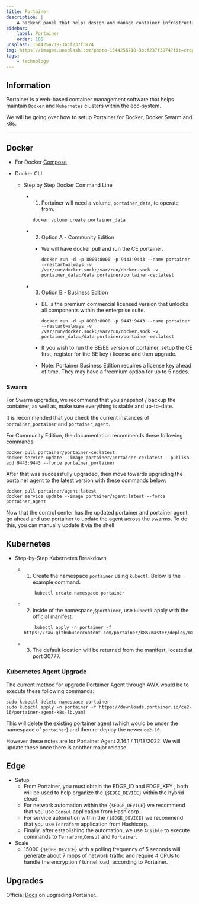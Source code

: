 ```yaml
---
title: Portainer
description: |
    A backend panel that helps design and manage container infrastructure within Docker and Kubernetes.
sidebar:
    label: Portainer
    order: 105
unsplash: 1544256718-3bcf237f3974
img: https://images.unsplash.com/photo-1544256718-3bcf237f3974?fit=crop&w=1400&h=700&q=75
tags:
    - technology
---
```


## Information

Portainer is a web-based container management software that helps maintain `Docker` and `Kubernetes` clusters within the eco-system.

We will be going over how to setup Portainer for Docker, Docker Swarm and k8s.

---

## Docker

-   For Docker [Compose](https://kbve.com/application/portainer#compose)

-   Docker CLI

    -   Step by Step Docker Command Line

        -   1. Portainer will need a volume, `portainer_data`, to operate from.

            ```shell
            docker volume create portainer_data
            ```

        -   2. Option A - Community Edition

            -   We will have docker pull and run the CE portainer.

                ```shell
                docker run -d -p 8000:8000 -p 9443:9443 --name portainer --restart=always -v /var/run/docker.sock:/var/run/docker.sock -v portainer_data:/data portainer/portainer-ce:latest
                ```

        -   3. Option B - Business Edition

            -   BE is the premium commercial licensed version that unlocks all components within the enterprise suite.

                ```shell
                docker run -d -p 8000:8000 -p 9443:9443 --name portainer --restart=always -v /var/run/docker.sock:/var/run/docker.sock -v portainer_data:/data portainer/portainer-ee:latest
                ```

            -   If you wish to run the BE/EE version of portainer, setup the CE first, register for the BE key / license and then upgrade.
            -   Note: Portainer Business Edition requires a license key ahead of time. They may have a freemium option for up to 5 nodes.

### Swarm

For Swarm upgrades, we recommend that you snapshot / backup the container, as well as, make sure everything is stable and up-to-date.

It is recommended that you check the current instances of `portainer_portainer` and `portainer_agent`.

For Community Edition, the documentation recommends these following commands:

```shell
docker pull portainer/portainer-ce:latest
docker service update --image portainer/portainer-ce:latest --publish-add 9443:9443 --force portainer_portainer
```

After that was successfully upgraded, then move towards upgrading the portainer agent to the latest version with these commands below:

```shell
docker pull portainer/agent:latest
docker service update --image portainer/agent:latest --force portainer_agent
```

Now that the control center has the updated portainer and portainer agent, go ahead and use portainer to update the agent across the swarms.
To do this, you can manually update it via the shell

## Kubernetes

-   Step-by-Step Kubernetes Breakdown

    -   1. Create the namespace `portainer` using `kubectl`. Below is the example command.

        ```shell
            kubectl create namespace portainer
        ```

    -   2. Inside of the namespace,`$portainer`, use `kubectl` apply with the official manifest.

        ```shell
            kubectl apply -n portainer -f https://raw.githubusercontent.com/portainer/k8s/master/deploy/manifests/portainer/portainer.yaml
        ```

    -   3. The default location will be returned from the manifest, located at port 30777.

    
### Kubernetes Agent Upgrade

The current method for upgrade Portainer Agent through AWX would be to execute these following commands:

```shell
sudo kubectl delete namespace portainer
sudo kubectl apply -n portainer -f https://downloads.portainer.io/ce2-16/portainer-agent-k8s-lb.yaml
```

This will delete the existing portainer agent (which would be under the namespace of `portainer`) and then re-deploy the newer `ce2-16`.

However these notes are for Portainer Agent 2.16.1 / 11/18/2022. We will update these once there is another major release.

## Edge

-   Setup
    -   From Portainer, you must obtain the EDGE_ID and EDGE_KEY , both will be used to help organize the `{$EDGE_DEVICE}` within the hybrid cloud.
    -   For network automation within the `{$EDGE_DEVICE}` we recommend that you use `Consul` application from Hashicorp.
    -   For service automation within the `{$EDGE_DEVICE}` we recommend that you use `Terraform` application from Hashicorp.
    -   Finally, after establishing the automation, we use `Ansible` to execute commands to `Terraform`,`Consul` and `Portainer`.
-   Scale
    -   15000 `{$EDGE_DEVICE}` with a polling frequency of 5 seconds will generate about 7 mbps of network traffic and require 4 CPUs to handle the encryption / tunnel load, according to Portainer.

## Upgrades

Official [Docs](https://docs.portainer.io/start/upgrade/) on upgrading Portainer.

